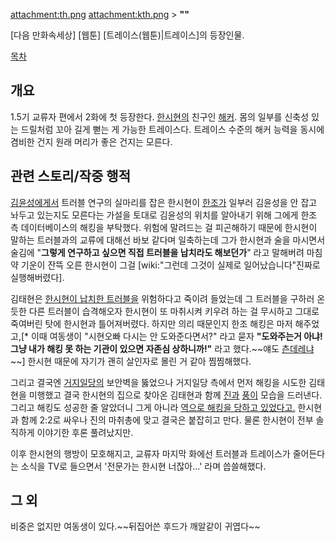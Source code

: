 attachment:th.png
attachment:kth.png
> '''"{{{+1 트러블... 전문가는... 시현이 너잖아.}}}"'''

[다음 만화속세상] [웹툰] [트레이스(웹툰)|트레이스]의 등장인물.

[[목차]]
== 개요 ==
1.5기 교류자 편에서 2화에 첫 등장한다. [[한시현]]의 친구인 [[해커]]. 몸의 일부를 신축성 있는 드릴처럼 꼬아 길게 뻗는 게 가능한 트레이스다. 트레이스 수준의 해커 능력을 동시에 겸비한 건지 원래 머리가 좋은 건지는 모른다.

== 관련 스토리/작중 행적 ==
[[김윤성]]에게서 트러블 연구의 실마리를 잡은 한시현이 [[김수혁|한조]]가 일부러 김윤성을 안 잡고 놔두고 있는지도 모른다는 가설을 토대로 김윤성의 위치를 알아내기 위해 그에게 한조 측 데이터베이스의 해킹을 부탁했다. 위험에 말려드는 걸 피곤해하기 때문에 한시현이 말하는 트러블과의 교류에 대해선 바보 같다며 일축하는데 그가 한시현과 술을 마시면서 술김에 "'''그렇게 연구하고 싶으면 직접 트러블을 납치라도 해보던가'''" 라고 말해버려 마침 약 기운이 잔뜩 오른 한시현이 그걸 [wiki:"그런데 그것이 실제로 일어났습니다"진짜로 실행해버렸다].

김태현은 [[사랑이|한시현이 납치한 트러블]]을 위험하다고 죽이려 들었는데 그 트러블을 구하러 온 듯한 다른 트러블이 습격해오자 한시현이 또 마취시켜 키우려 하는 걸 무시하고 그대로 죽여버린 탓에 한시현과 틀어져버렸다. 하지만 의리 때문인지 한조 해킹은 마저 해주었고,[* 이때 여동생이 "시현오빠 다시는 안 도와준다면서?" 라고 묻자 '''"도와주는거 아냐! 그냥 내가 해킹 못 하는 기관이 있으면 자존심 상하니까!"''' 라고 했다.~~얘도 [[츤데레]]냐~~] 한시현 때문에 자기가 괜히 살인자로 몰린 거 같아 찜찜해했다.

그리고 결국엔 [[거지일당]]의 보안벽을 뚫었으나 거지일당 측에서 먼저 해킹을 시도한 김태현을 미행했고 결국 한시현의 집으로 찾아온 김태현과 함께 [[진(트레이스)|진]]과 [[풍(트레이스)|풍]]이 모습을 드러낸다. 그리고 해킹도 성공한 줄 알았더니 그게 아니라 [[류지현|역으로 해킹을 당하고 있었다고.]] 한시현과 함께 2:2로 싸우나 진의 마취총에 맞고 결국은 붙잡히고 만다. 물론 한시현이 전부 솔직하게 이야기한 후론 풀려났지만.

이후 한시현의 행방이 모호해지고, 교류자 마지막 화에선 트러블과 트레이스가 줄어든다는 소식을 TV로 들으면서 '전문가는 한시현 너잖아...' 라며 씁쓸해했다.

== 그 외 ==
비중은 없지만 여동생이 있다.~~뒤집어쓴 후드가 깨알같이 귀엽다~~
